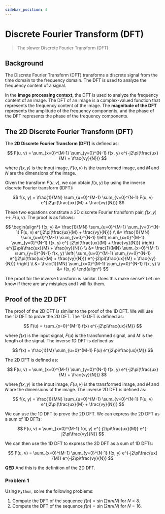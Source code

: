 ```yaml
---
sidebar_position: 4
---
```


# Discrete Fourier Transform (DFT)

> The slower Discrete Fourier Transform (DFT) 

## Background

The Discrete Fourier Transform (DFT) transforms a discrete signal from the time domain to the frequency domain. The DFT is used to analyze the frequency content of a signal. 

In the **image processing context**, the DFT is used to analyze the frequency content of an image. The DFT of an image is a complex-valued function that represents the frequency content of the image. The **magnitude of the DFT** represents the amplitude of the frequency components, and the phase of the DFT represents the phase of the frequency components.

## The 2D Discrete Fourier Transform (DFT) 

The **2D Discrete Fourier Transform (DFT)** is defined as:

$$
F(u, v) = \sum_{x=0}^{M-1} \sum_{y=0}^{N-1} f(x, y) e^{-j2\pi(\frac{ux}{M} + \frac{vy}{N})}
$$

where $f(x, y)$ is the input image, $F(u, v)$ is the transformed image, and $M$ and $N$ are the dimensions of the image.

Given the transform $F(u,v)$, we can obtain $f(x,y)$ by using the inverse discrete Fourier transform (IDFT):

$$
f(x, y) = \frac{1}{MN} \sum_{u=0}^{M-1} \sum_{v=0}^{N-1} F(u, v) e^{j2\pi(\frac{ux}{M} + \frac{vy}{N})}
$$

These two equations constitute a 2D discrete Fourier transform pair, $f(x, y) \leftrightarrow F(u, v)$. The proof is as follows:

$$
\begin{align*}
f(x, y) &= \frac{1}{MN} \sum_{u=0}^{M-1} \sum_{v=0}^{N-1} F(u, v) e^{j2\pi(\frac{ux}{M} + \frac{vy}{N})} \\
&= \frac{1}{MN} \sum_{u=0}^{M-1} \sum_{v=0}^{N-1} \left( \sum_{x=0}^{M-1} \sum_{y=0}^{N-1} f(x, y) e^{-j2\pi(\frac{ux}{M} + \frac{vy}{N})} \right) e^{j2\pi(\frac{ux}{M} + \frac{vy}{N})} \\
&= \frac{1}{MN} \sum_{x=0}^{M-1} \sum_{y=0}^{N-1} f(x, y) \left( \sum_{u=0}^{M-1} \sum_{v=0}^{N-1} e^{j2\pi(\frac{ux}{M} + \frac{vy}{N})} e^{-j2\pi(\frac{ux}{M} + \frac{vy}{N})} \right) \\
&= \frac{1}{MN} \sum_{x=0}^{M-1} \sum_{y=0}^{N-1} f(x, y) \\
&= f(x, y)
\end{align*}
$$

The proof for the inverse transform is similar. Does this make sense? Let me know if there are any mistakes and I will fix them.



## Proof of the 2D DFT

The proof of the 2D DFT is similar to the proof of the 1D DFT. We will use the 1D DFT to prove the 2D DFT. The 1D DFT is defined as:

$$
F(u) = \sum_{x=0}^{M-1} f(x) e^{-j2\pi\frac{ux}{M}}
$$

where $f(x)$ is the input signal, $F(u)$ is the transformed signal, and $M$ is the length of the signal. The inverse 1D DFT is defined as:

$$
f(x) = \frac{1}{M} \sum_{u=0}^{M-1} F(u) e^{j2\pi\frac{ux}{M}}
$$

The 2D DFT is defined as:

$$
F(u, v) = \sum_{x=0}^{M-1} \sum_{y=0}^{N-1} f(x, y) e^{-j2\pi(\frac{ux}{M} + \frac{vy}{N})}
$$

where $f(x, y)$ is the input image, $F(u, v)$ is the transformed image, and $M$ and $N$ are the dimensions of the image. The inverse 2D DFT is defined as:

$$
f(x, y) = \frac{1}{MN} \sum_{u=0}^{M-1} \sum_{v=0}^{N-1} F(u, v) e^{j2\pi(\frac{ux}{M} + \frac{vy}{N})}
$$

We can use the 1D DFT to prove the 2D DFT. We can express the 2D DFT as a sum of 1D DFTs:

$$
F(u, v) = \sum_{x=0}^{M-1} f(x, y) e^{-j2\pi\frac{ux}{M}} e^{-j2\pi\frac{vy}{N}}
$$

We can then use the 1D DFT to express the 2D DFT as a sum of 1D DFTs:

$$
F(u, v) = \sum_{x=0}^{M-1} \sum_{y=0}^{N-1} f(x, y) e^{-j2\pi\frac{ux}{M}} e^{-j2\pi\frac{vy}{N}}
$$

**QED** And this is the definition of the 2D DFT.




### Problem 1

Using `Python`, solve the following problems:

1. Compute the DFT of the sequence $f(n) = \sin(2\pi n/N)$ for $N = 8$.
2. Compute the DFT of the sequence $f(n) = \sin(2\pi n/N)$ for $N = 16$. 